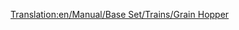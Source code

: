 [[Translation:en/Manual/Base Set/Trains/Grain Hopper]]
{{pl/wagony|Picture=[[File:en/Grainhopper.png]]
|Name=Wagon na ziarno
|NormalCost=£1,066 ($2,132)
|NormalWeight=19 / 49 t
|NormalCapacity=30 ton zboża
|MonoCost="
|MonoWeight=19 / 54 t
|MonoCapacity=35 tonnes of grain
|MagCost="
|MagWeight=19 / 56 t
|MagCapacity=37 tonnes of grain
|Description=Zwróć uwagę, że przewoźnicy żywca <small>''(livestock)''</small> i zboża mają różną pojemność, więc odpowiednio skompensuj, gdy prowadzisz mieszany pociąg z gospodarstwa.
}}